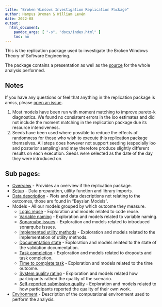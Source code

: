 ```yaml
---
title: "Broken Windows Investigation Replication Package"
author: Hampus Broman & William Levén
date: 2022-08
output: 
  html_document: 
    pandoc_args: [ "-o", "docs/index.html" ]
    toc: no
---
```

This is the replication package used to investigate the Broken Windows Theory of Software Engineering.

The package contains a presentation as well as the [source](https://github.com/BWTSE/Analysis) for the whole analysis performed.

## Notes

If you have any questions or feel that anything in the replication package is amiss, please [open an issue](https://github.com/BWTSE/Analysis/issues).

1. Most models have been run with moment matching to improve pareto-k diagnostics. We found no consistent errors in the loo estimates and did not include the moment matching in the replication package due its resource intensiveness.
2. Seeds have been used where possible to reduce the effects of randomness for those who wish to execute this replication package themselves. All steps does however not support seeding (especially loo and posterior sampling) and may therefore produce slightly different results on each execution. Seeds were selected as the date of the day they were introduced on.

## Sub pages:

* [Overview](index.html) - Provides an overview if the replication package.
* [Setup](setup.html) - Data preparation, utility function and library imports.
* [Data description](data_description.html) - Plots and data descriptions not relating to the outcomes, those are found in "Baysian Models".
* Models - All our models grouped by which outcome they measure.
  * [Logic reuse](logic_reuse.html) - Exploration and models related to code reuse.
  * [Variable naming](variable_naming.html) - Exploration and models related to variable naming.
  * [Sonarqube issues](sonarqube_issues.html) - Exploration and models related to introduced sonarqube issues.
  * [Implemented utility methods](implemented_utility_methods.html) - Exploration and models related to the implementation of utility methods.
  * [Documentation state](documentation_state.html) - Exploration and models related to the state of the validation documentation.
  * [Task completion](task_completion.html) - Exploration and models related to dropouts and task completion.
  * [Time to complete task](time_to_complete_task.html) - Exploration and models related to the time outcome.
  * [System quality rating](system_quality_rating.html) - Exploration and models related how participants rathed the quality of the scenario.
  * [Self-reported submission quality](self-reported_submission_quality.html) - Exploration and models related to how participants reported the quality of their own work.
* [Environment](environment.html) - Description of the computational environment used to perform the analysis.

